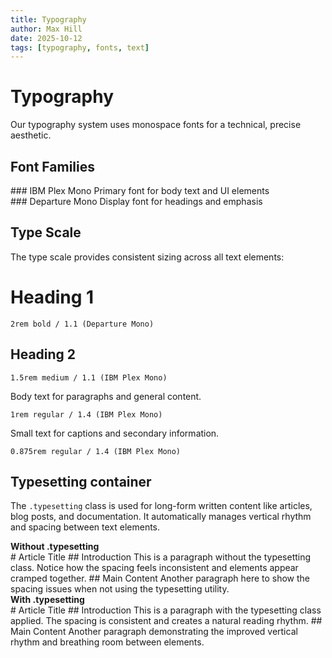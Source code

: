 ```yaml
---
title: Typography
author: Max Hill
date: 2025-10-12
tags: [typography, fonts, text]
---
```



# Typography

Our typography system uses monospace fonts for a technical, precise aesthetic.

## Font Families

<div class="box" data-width="breakout"
  data-variant="surface"
>
  ### IBM Plex Mono 
  Primary font for body text and UI elements
  <FontFamilyDisplay />
</div>

<div class="box" data-width="breakout"
  data-variant="surface"
>
  ### Departure Mono 
  Display font for headings and emphasis
  <FontFamilyDisplay class="ff-display" weights={["Regular", "Bold"]} />
</div>

## Type Scale

The type scale provides consistent sizing across all text elements:

<div
  class="box stack2"
  data-width="breakout"
  data-variant="surface"
  data-gap="5"
>
  <div>
    <h1>Heading 1</h1>
    <code>2rem bold / 1.1 (Departure Mono)</code>
  </div>
  <div>
    <h2>Heading 2</h2>
    <code>1.5rem medium / 1.1 (IBM Plex Mono)</code>
  </div>
  <div>
    <p>Body text for paragraphs and general content.</p>
    <code>1rem regular / 1.4 (IBM Plex Mono)</code>
  </div>
  <div>
    <p class="text-small">Small text for captions and secondary information.</p>
    <code>0.875rem regular / 1.4 (IBM Plex Mono)</code>
  </div>
</div>

## Typesetting container

The `.typesetting` class is used for long-form written content like articles, blog posts, and documentation. It automatically manages vertical rhythm and spacing between text elements.

<Card>
    <strong slot="title">Without .typesetting</strong>
    <div>
      # Article Title
      ## Introduction
      This is a paragraph without the typesetting class. Notice how the spacing feels inconsistent and elements appear cramped together.
      ## Main Content
      Another paragraph here to show the spacing issues when not using the typesetting utility.
    </div>
</Card>

<Card>
    <strong slot="title">With .typesetting</strong>
    <div class="typesetting">
      # Article Title
      ## Introduction
      This is a paragraph with the typesetting class applied. The spacing is consistent and creates a natural reading rhythm.
      ## Main Content
      Another paragraph demonstrating the improved vertical rhythm and breathing room between elements.
    </div>
</Card>

